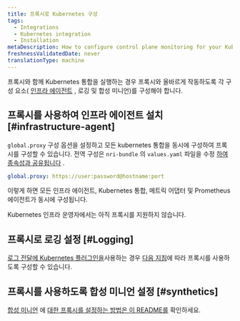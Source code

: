 ```yaml
---
title: 프록시로 Kubernetes 구성
tags:
  - Integrations
  - Kubernetes integration
  - Installation
metaDescription: How to configure control plane monitoring for your Kubernetes integration with New Relic.
freshnessValidatedDate: never
translationType: machine
---
```


프록시와 함께 Kubernetes 통합을 실행하는 경우 프록시와 올바르게 작동하도록 각 구성 요소( [인프라 에이전트](/docs/infrastructure/install-infrastructure-agent) , 로깅 및 합성 미니언)를 구성해야 합니다.

## 프록시를 사용하여 인프라 에이전트 설치 [#infrastructure-agent]

`global.proxy` 구성 옵션을 설정하고 모든 kubernetes 통합을 동시에 구성하여 프록시를 구성할 수 있습니다. 전역 구성은 `nri-bundle` 의 `values.yaml` 파일을 수정 [하여 종속성과 공유됩니다](https://github.com/newrelic/helm-charts/tree/master/charts/nri-bundle#configure-dependencies) .

```yaml
global.proxy: https://user:password@hostname:port
```

이렇게 하면 모든 인프라 에이전트, Kubernetes 통합, 메트릭 어댑터 및 Prometheus 에이전트가 동시에 구성됩니다.

<Callout variant="important">
  Kubernetes 인프라 운영자에서는 아직 프록시를 지원하지 않습니다.
</Callout>

## 프록시로 로깅 설정 [#Logging]

[로그 전달에 Kubernetes 플러그인을](/docs/logs/enable-log-management-new-relic/enable-log-monitoring-new-relic/kubernetes-plugin-log-forwarding)사용하는 경우 [다음 지침](https://github.com/newrelic/helm-charts/tree/master/charts/newrelic-logging#proxy-support)에 따라 프록시를 사용하도록 구성할 수 있습니다.

## 프록시를 사용하도록 합성 미니언 설정 [#synthetics]

[합성 미니언](/docs/synthetics/synthetic-monitoring/private-locations/install-containerized-private-minions-cpms) 에 [대한 프록시를 설정하는 방법은 이 README를](https://github.com/newrelic/helm-charts/tree/master/charts/synthetics-minion) 확인하세요.